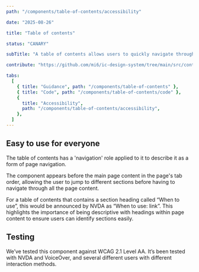 ```yaml
---
path: "/components/table-of-contents/accessibility"

date: "2025-08-26"

title: "Table of contents"

status: "CANARY"

subTitle: "A table of contents allows users to quickly navigate through a page's content using links to its headings."

contribute: "https://github.com/mi6/ic-design-system/tree/main/src/content/structured/components/table-of-contents"

tabs:
  [
    { title: "Guidance", path: "/components/table-of-contents" },
    { title: "Code", path: "/components/table-of-contents/code" },
    {
      title: "Accessibility",
      path: "/components/table-of-contents/accessibility",
    },
  ]
---
```


## Easy to use for everyone

The table of contents has a 'navigation' role applied to it to describe it as a form of page navigation.

The component appears before the main page content in the page's tab order, allowing the user to jump to different sections before having to navigate through all the page content.

For a table of contents that contains a section heading called “When to use”, this would be announced by NVDA as “When to use: link”. This highlights the importance of being descriptive with headings within page content to ensure users can identify sections easily.

## Testing

We’ve tested this component against WCAG 2.1 Level AA. It’s been tested with NVDA and VoiceOver, and several different users with different interaction methods.
